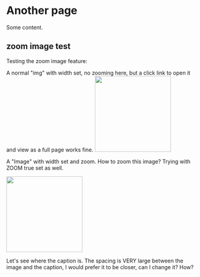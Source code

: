 # Another page

Some content.


## zoom image test

Testing the zoom image feature:

A normal "img" with width set, no zooming here, but a click link to
open it and view as a full page works fine.
[<img src="https://github.com/rydmike/docs_page_test/blob/master/docs/images/fcs-v5-d-07.png?raw=true" width="200"/>](https://github.com/rydmike/docs_page_test/blob/master/docs/images/fcs-v5-d-07.png?raw=true)

A "Image" with width set and zoom. How to zoom this image?
Trying with ZOOM true set as well.

<Image src="https://github.com/rydmike/docs_page_test/blob/master/docs/images/fcs-v5-d-07.png?raw=true" width="200"
caption="Zoomable image - how?" zoom />

Let's see where the caption is. The spacing is VERY large between the image
and the caption, I would prefer it to be closer, can I change it? How?
